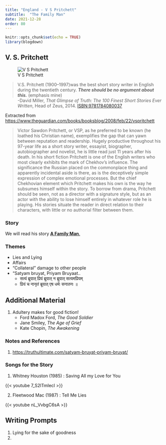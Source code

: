 ```yaml
---
title: "England - V S Pritchett"
subtitle:  "The Family Man"
date: 2021-12-28
order: 80
---
```


```r
knitr::opts_chunk$set(echo = TRUE)
library(blogdown)
```

## V. S. Pritchett

![V S Pritchett](330px-Pritchett.jpg)

> V.S. Pritchett (1900–1997)was the best short story writer in English during the twentieth century. ***There should be no argument about this.*** (emphasis mine)\
> [-David Miller, *That Glimpse of Truth: The 100 Finest Short Stories Ever Written*, Head of Zeus, 2014. <ISBN:9781784080037>]{style="float:right"}

<br><br> Extracted from <u><https://www.theguardian.com/books/booksblog/2008/feb/22/vspritchett></u>

> Victor Sawdon Pritchett, or VSP, as he preferred to be known (he loathed his Christian name), exemplifies the gap that can yawn between reputation and readership. Hugely productive throughout his 97-year life as a short story writer, essayist, biographer, autobiographer and novelist, he is little read just 11 years after his death. In his short fiction Pritchett is one of the English writers who most clearly exhibits the mark of Chekhov's influence. The significance the Russian placed on the commonplace thing and apparently incidental aside is there, as is the deceptively simple expression of complex emotional processes. But the chief Chekhovian element which Pritchett makes his own is the way he subsumes himself within the story. To borrow from drama, Pritchett should be seen, not as a director with a signature style, but as an actor with the ability to lose himself entirely in whatever role he is playing. His stories situate the reader in direct relation to their characters, with little or no authorial filter between them.

### Story

We will read his story <u>[**A Family Man**.](/pdf/ISTW/VS-Pritchett-A-Family-Man.docx)</u>

### Themes

-   Lies and Lying
-   Affairs
-   "Collateral" damage to other people
-   "Satyam bruyat, Priyam Bruyaat..
    -   सत्यं ब्रूयात् प्रियं ब्रूयात् न ब्रूयात् सत्यमप्रियम्
    -   प्रियं च नानृतं ब्रूयात् एष धर्मः सनातनः ॥

## Additional Material

1.  Adultery makes for good fiction!
    -   Ford Madox Ford, *The Good Soldier*
    -   Jane Smiley, *The Age of Grief*
    -   Kate Chopin, *The Awakening*

### Notes and References

1.  <u><https://truthultimate.com/satyam-bruyat-priyam-bruyat/></u>

### Songs for the Story

1.  Whitney Houston (1985) : Saving All my Love for You

{{< youtube 7_S2lTmIecI >}}\

2.  Fleetwood Mac (1987) : Tell Me Lies

{{< youtube nL_VvbgC6sA >}}

## Writing Prompts

1.  Lying for the sake of goodness
2.  
